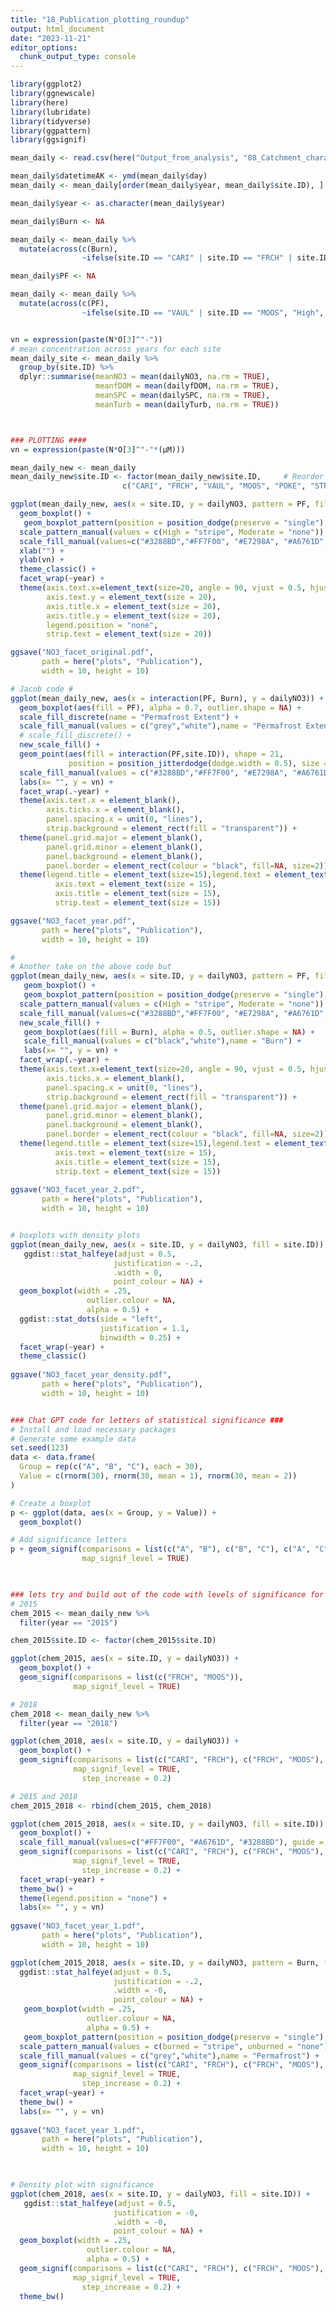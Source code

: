```yaml
---
title: "18_Publication_plotting_roundup"
output: html_document
date: "2023-11-21"
editor_options: 
  chunk_output_type: console
---
```


```r
library(ggplot2)
library(ggnewscale)
library(here)
library(lubridate)
library(tidyverse)
library(ggpattern)
library(ggsignif)
```



```r

mean_daily <- read.csv(here("Output_from_analysis", "08_Catchment_characteristics", "mean_daily.csv"))

mean_daily$datetimeAK <- ymd(mean_daily$day)
mean_daily <- mean_daily[order(mean_daily$year, mean_daily$site.ID), ]

mean_daily$year <- as.character(mean_daily$year)

mean_daily$Burn <- NA

mean_daily <- mean_daily %>% 
  mutate(across(c(Burn),
                ~ifelse(site.ID == "CARI" | site.ID == "FRCH" | site.ID == "VAUL", "unburned", "burned")))

mean_daily$PF <- NA

mean_daily <- mean_daily %>% 
  mutate(across(c(PF),
                ~ifelse(site.ID == "VAUL" | site.ID == "MOOS", "High", "Low")))


vn = expression(paste(N*O[3]^"-"))
# mean concentration across years for each site 
mean_daily_site <- mean_daily %>% 
  group_by(site.ID) %>% 
  dplyr::summarise(meanNO3 = mean(dailyNO3, na.rm = TRUE),
                   meanfDOM = mean(dailyfDOM, na.rm = TRUE),
                   meanSPC = mean(dailySPC, na.rm = TRUE),
                   meanTurb = mean(dailyTurb, na.rm = TRUE))



### PLOTTING ####
vn = expression(paste(N*O[3]^"-"*(μM)))

mean_daily_new <- mean_daily
mean_daily_new$site.ID <- factor(mean_daily_new$site.ID,     # Reorder factor levels
                         c("CARI", "FRCH", "VAUL", "MOOS", "POKE", "STRT"))

ggplot(mean_daily_new, aes(x = site.ID, y = dailyNO3, pattern = PF, fill = site.ID)) +
  geom_boxplot() +
   geom_boxplot_pattern(position = position_dodge(preserve = "single"), color = "black", pattern_fill = "white", pattern_angle = 45, pattern_density = 0.1, pattern_spacing = 0.025, pattern_key_scale_factor = 0.6) +
  scale_pattern_manual(values = c(High = "stripe", Moderate = "none")) +
  scale_fill_manual(values=c("#3288BD","#FF7F00", "#E7298A", "#A6761D", "#6A3D9A", "#66C2A5")) +
  xlab("") +
  ylab(vn) +
  theme_classic() +
  facet_wrap(~year) +
  theme(axis.text.x=element_text(size=20, angle = 90, vjust = 0.5, hjust=1),
        axis.text.y = element_text(size = 20),
        axis.title.x = element_text(size = 20),
        axis.title.y = element_text(size = 20),
        legend.position = "none",
        strip.text = element_text(size = 20))

ggsave("NO3_facet_original.pdf",
       path = here("plots", "Publication"),
       width = 10, height = 10)

# Jacob code #
ggplot(mean_daily_new, aes(x = interaction(PF, Burn), y = dailyNO3)) +
  geom_boxplot(aes(fill = PF), alpha = 0.7, outlier.shape = NA) +
  scale_fill_discrete(name = "Permafrost Extent") +
  scale_fill_manual(values = c("grey","white"),name = "Permafrost Extent") +
  # scale_fill_discrete() +
  new_scale_fill() +
  geom_point(aes(fill = interaction(PF,site.ID)), shape = 21,
             position = position_jitterdodge(dodge.width = 0.5), size = 3) +
  scale_fill_manual(values = c("#3288BD","#FF7F00", "#E7298A", "#A6761D", "#6A3D9A", "#66C2A5"), labels = c("Caribou", "French", "Vault", "Moose","Poker", "Stuart"), name = "Stream Site") +
  labs(x= "", y = vn) +
  facet_wrap(.~year) +
  theme(axis.text.x = element_blank(),
        axis.ticks.x = element_blank(),
        panel.spacing.x = unit(0, "lines"),
        strip.background = element_rect(fill = "transparent")) +
  theme(panel.grid.major = element_blank(),
        panel.grid.minor = element_blank(),
        panel.background = element_blank(),
        panel.border = element_rect(colour = "black", fill=NA, size=2))+theme(aspect.ratio = 1) +
  theme(legend.title = element_text(size=15),legend.text = element_text(size=15)) + theme(
          axis.text = element_text(size = 15),    
          axis.title = element_text(size = 15),
          strip.text = element_text(size = 15))

ggsave("NO3_facet_year.pdf",
       path = here("plots", "Publication"),
       width = 10, height = 10)

# 
# Another take on the above code but
ggplot(mean_daily_new, aes(x = site.ID, y = dailyNO3, pattern = PF, fill = site.ID)) +
   geom_boxplot() +
   geom_boxplot_pattern(position = position_dodge(preserve = "single"), color = "black", pattern_fill = "white", pattern_angle = 45, pattern_density = 0.1, pattern_spacing = 0.025, pattern_key_scale_factor = 0.6) +
  scale_pattern_manual(values = c(High = "stripe", Moderate = "none")) +
  scale_fill_manual(values=c("#3288BD","#FF7F00", "#E7298A", "#A6761D", "#6A3D9A", "#66C2A5"), guide = "none") +
  new_scale_fill() +
   geom_boxplot(aes(fill = Burn), alpha = 0.5, outlier.shape = NA) +
   scale_fill_manual(values = c("black","white"),name = "Burn") +
   labs(x= "", y = vn) +
  facet_wrap(.~year) +
  theme(axis.text.x=element_text(size=20, angle = 90, vjust = 0.5, hjust=1),
        axis.ticks.x = element_blank(),
        panel.spacing.x = unit(0, "lines"),
        strip.background = element_rect(fill = "transparent")) +
  theme(panel.grid.major = element_blank(),
        panel.grid.minor = element_blank(),
        panel.background = element_blank(),
        panel.border = element_rect(colour = "black", fill=NA, size=2))+theme(aspect.ratio = 1) +
  theme(legend.title = element_text(size=15),legend.text = element_text(size=15)) + theme(
          axis.text = element_text(size = 15),    
          axis.title = element_text(size = 15),
          strip.text = element_text(size = 15))
  
ggsave("NO3_facet_year_2.pdf",
       path = here("plots", "Publication"),
       width = 10, height = 10)


# boxplots with density plots
ggplot(mean_daily_new, aes(x = site.ID, y = dailyNO3, fill = site.ID)) +
   ggdist::stat_halfeye(adjust = 0.5, 
                       justification = -.2,
                       .width = 0,
                       point_colour = NA) +
  geom_boxplot(width = .25,
                 outlier.colour = NA,
                 alpha = 0.5) +
  ggdist::stat_dots(side = "left",
                    justification = 1.1, 
                    binwidth = 0.25) +
  facet_wrap(~year) +
  theme_classic()
    
ggsave("NO3_facet_year_density.pdf",
       path = here("plots", "Publication"),
       width = 10, height = 10)


### Chat GPT code for letters of statistical significance ###
# Install and load necessary packages
# Generate some example data
set.seed(123)
data <- data.frame(
  Group = rep(c("A", "B", "C"), each = 30),
  Value = c(rnorm(30), rnorm(30, mean = 1), rnorm(30, mean = 2))
)

# Create a boxplot
p <- ggplot(data, aes(x = Group, y = Value)) +
  geom_boxplot()

# Add significance letters
p + geom_signif(comparisons = list(c("A", "B"), c("B", "C"), c("A", "C")),
                map_signif_level = TRUE)
   


### lets try and build out of the code with levels of significance for an individual year 
# 2015
chem_2015 <- mean_daily_new %>% 
  filter(year == "2015")

chem_2015$site.ID <- factor(chem_2015$site.ID)

ggplot(chem_2015, aes(x = site.ID, y = dailyNO3)) +
  geom_boxplot() + 
  geom_signif(comparisons = list(c("FRCH", "MOOS")), 
              map_signif_level = TRUE)

# 2018
chem_2018 <- mean_daily_new %>% 
  filter(year == "2018")

ggplot(chem_2018, aes(x = site.ID, y = dailyNO3)) +
  geom_boxplot() + 
  geom_signif(comparisons = list(c("CARI", "FRCH"), c("FRCH", "MOOS"), c("CARI", "MOOS")), 
              map_signif_level = TRUE,
                step_increase = 0.2)

# 2015 and 2018
chem_2015_2018 <- rbind(chem_2015, chem_2018)

ggplot(chem_2015_2018, aes(x = site.ID, y = dailyNO3, fill = site.ID)) +
  geom_boxplot() + 
  scale_fill_manual(values=c("#FF7F00", "#A6761D", "#3288BD"), guide = "none") +
  geom_signif(comparisons = list(c("CARI", "FRCH"), c("FRCH", "MOOS"), c("CARI", "MOOS")), 
              map_signif_level = TRUE,
                step_increase = 0.2) +
  facet_wrap(~year) +
  theme_bw() +
  theme(legend.position = "none") +
  labs(x= "", y = vn) 
  
ggsave("NO3_facet_year_1.pdf",
       path = here("plots", "Publication"),
       width = 10, height = 10)

ggplot(chem_2015_2018, aes(x = site.ID, y = dailyNO3, pattern = Burn, fill = PF)) +
  ggdist::stat_halfeye(adjust = 0.5, 
                       justification = -.2,
                       .width = -0,
                       point_colour = NA) +
   geom_boxplot(width = .25,
                 outlier.colour = NA,
                 alpha = 0.5) +
   geom_boxplot_pattern(position = position_dodge(preserve = "single"), color = "black", pattern_fill = "white", pattern_angle = 45, pattern_density = 0.1, pattern_spacing = 0.025, pattern_key_scale_factor = 0.6) +
  scale_pattern_manual(values = c(burned = "stripe", unburned = "none")) +
  scale_fill_manual(values = c("grey","white"),name = "Permafrost") +
  geom_signif(comparisons = list(c("CARI", "FRCH"), c("FRCH", "MOOS"), c("CARI", "MOOS")), 
              map_signif_level = TRUE,
                step_increase = 0.2) +
  facet_wrap(~year) +
  theme_bw() +
  labs(x= "", y = vn) 
  
ggsave("NO3_facet_year_1.pdf",
       path = here("plots", "Publication"),
       width = 10, height = 10)
  


# Density plot with significance 
ggplot(chem_2018, aes(x = site.ID, y = dailyNO3, fill = site.ID)) +
   ggdist::stat_halfeye(adjust = 0.5, 
                       justification = -0,
                       .width = -0,
                       point_colour = NA) +
  geom_boxplot(width = .25,
                 outlier.colour = NA,
                 alpha = 0.5) +
  geom_signif(comparisons = list(c("CARI", "FRCH"), c("FRCH", "MOOS"), c("CARI", "MOOS")), 
              map_signif_level = TRUE,
                step_increase = 0.2) +
  theme_bw() 
  



```